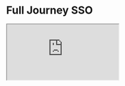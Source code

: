 

<Meta title="Example/Full Journey SSO" />

# Full Journey SSO

<iframe
  src="https://codesandbox.io/embed/github/swch/Strivve-UX-Components/tree/master/examples/next-js?fontsize=14&hidenavigation=1&theme=dark"
  style={{ width: '100%', height: '500px', border: '0', borderRadius: '4px', overflow: 'hidden' }}
  title="swch/Strivve-UX-Components: next-js"
  allow="accelerometer; ambient-light-sensor; camera; encrypted-media; geolocation; gyroscope; hid; microphone; midi; payment; usb; vr; xr-spatial-tracking"
  sandbox="allow-forms allow-modals allow-popups allow-presentation allow-same-origin allow-scripts"
/>